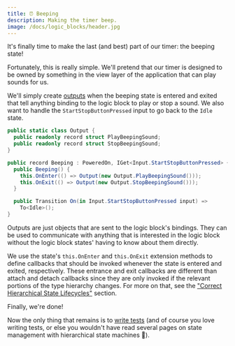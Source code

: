 ```yaml
---
title: ⏰ Beeping
description: Making the timer beep.
image: /docs/logic_blocks/header.jpg
---
```


It's finally time to make the last (and best) part of our timer: the beeping state!

Fortunately, this is really simple. We'll pretend that our timer is designed to be owned by something in the view layer of the application that can play sounds for us.

We'll simply create [outputs] when the beeping state is entered and exited that tell anything binding to the logic block to play or stop a sound. We also want to handle the `StartStopButtonPressed` input to go back to the `Idle` state.

```csharp
public static class Output {
  public readonly record struct PlayBeepingSound;
  public readonly record struct StopBeepingSound;
}

public record Beeping : PoweredOn, IGet<Input.StartStopButtonPressed> {
  public Beeping() {
    this.OnEnter(() => Output(new Output.PlayBeepingSound()));
    this.OnExit(() => Output(new Output.StopBeepingSound()));
  }

  public Transition On(in Input.StartStopButtonPressed input) =>
    To<Idle>();
}
```

Outputs are just objects that are sent to the logic block's bindings. They can be used to communicate with anything that is interested in the logic block without the logic block states' having to know about them directly.

We use the state's `this.OnEnter` and `this.OnExit` extension methods to define callbacks that should be invoked whenever the state is entered and exited, respectively. These entrance and exit callbacks are different than attach and detach callbacks since they are only invoked if the relevant portions of the type hierarchy changes. For more on that, see the ["Correct Hierarchical State Lifecycles"][correct-lifecycles] section.

Finally, we're done!

Now the only thing that remains is to [write tests] (and of course you love writing tests, or else you wouldn't have read several pages on state management with hierarchical state machines 🤠).

[outputs]: /docs/logic_blocks/basics/outputs
[correct-lifecycles]: /docs/logic_blocks/why#-correct-hierarchical-state-lifecycles
[write tests]: /docs/logic_blocks/testing
